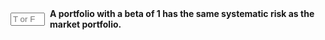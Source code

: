 
::: {.question-block}

<form onsubmit="event.preventDefault(); checkAnswerBox('module3_tf_q44','T')" style="display: flex; align-items: center; gap: 8px;">
<input type="text" id="module3_tf_q44" name="module3_tf_q44" maxlength="1" placeholder="T or F" style="width: 55px;" data-correct-answer="T" /> 
<label for="module3_tf_q44"><strong>A portfolio with a beta of 1 has the same systematic risk as the market portfolio.</strong></label>
</form>

<div id="feedback-module3_tf_q44" class="feedback" data-status="" style="display:none;">
The sentence is TRUE. Beta = 1 means the portfolio’s returns move in line with the market’s systematic risk.
</div>
:::
